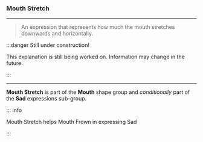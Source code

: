 
### Mouth Stretch

***

> An expression that represents how much the 
> mouth stretches downwards and horizontally.

:::danger Still under construction!

This explanation is still being worked on. 
Information may change in the future.

:::

***

**Mouth Stretch** is part of 
the <ContextModal comp={MouthContext}><b>Mouth</b></ContextModal> 
shape group and *conditionally* part of the **Sad** expressions 
sub-group.

::: info

Mouth Stretch helps Mouth Frown in expressing Sad

:::
